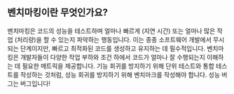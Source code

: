 ## 벤치마킹이란 무엇인가요?

벤치마킹은 코드의 성능을 테스트하며 얼마나 빠르게 (지연 시간) 또는 얼마나 많은 작업 (처리량)을 할 수 있는지 파악하는 행동입니다. 이는 종종 소프트웨어 개발에서 무시되는 단계이지만, 빠르고 최적화된 코드를 생성하고 유지하는 데 필수적입니다. 벤치마킹은 개발자들이 다양한 작업 부하와 조건 하에서 코드가 얼마나 잘 수행되는지 이해하는 데 필요한 메트릭을 제공합니다. 기능 회귀를 방지하기 위해 단위 테스트와 통합 테스트를 작성하는 것처럼, 성능 회귀를 방지하기 위해 벤치마크를 작성해야 합니다. 성능 버그는 버그입니다!